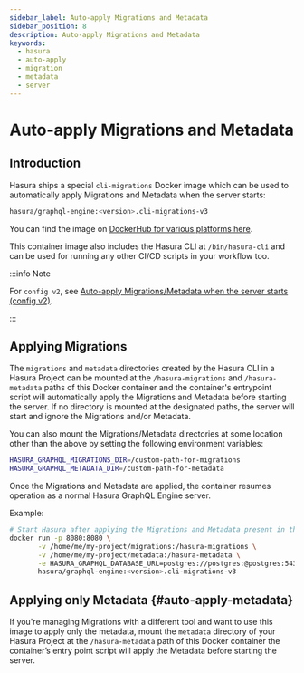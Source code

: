 ```yaml
---
sidebar_label: Auto-apply Migrations and Metadata
sidebar_position: 8
description: Auto-apply Migrations and Metadata
keywords:
  - hasura
  - auto-apply
  - migration
  - metadata
  - server
---
```


# Auto-apply Migrations and Metadata

## Introduction

Hasura ships a special `cli-migrations` Docker image which can be used to automatically apply Migrations and Metadata
when the server starts:

```bash
hasura/graphql-engine:<version>.cli-migrations-v3
```

You can find the image on [DockerHub for various platforms here](https://hub.docker.com/r/hasura/graphql-engine/tags?page=1&name=cli-migrations-v3).

This container image also includes the Hasura CLI at `/bin/hasura-cli` and can be used for running any other CI/CD
scripts in your workflow too.

:::info Note

For `config v2`, see [Auto-apply Migrations/Metadata when the server starts (config v2)](/migrations-metadata-seeds/legacy-configs/config-v2/advanced/auto-apply-migrations.mdx).

:::

## Applying Migrations

The `migrations` and `metadata` directories created by the Hasura CLI in a Hasura Project can be mounted at the
`/hasura-migrations` and `/hasura-metadata` paths of this Docker container and the container's entrypoint script
will automatically apply the Migrations and Metadata before starting the server. If no directory is mounted at the
designated paths, the server will start and ignore the Migrations and/or Metadata.

You can also mount the Migrations/Metadata directories at some location other than the above by setting the following
environment variables:

```bash
HASURA_GRAPHQL_MIGRATIONS_DIR=/custom-path-for-migrations
HASURA_GRAPHQL_METADATA_DIR=/custom-path-for-metadata
```

Once the Migrations and Metadata are applied, the container resumes operation as a normal Hasura GraphQL Engine server.

Example:

```bash
# Start Hasura after applying the Migrations and Metadata present in the Hasura Project
docker run -p 8080:8080 \
       -v /home/me/my-project/migrations:/hasura-migrations \
       -v /home/me/my-project/metadata:/hasura-metadata \
       -e HASURA_GRAPHQL_DATABASE_URL=postgres://postgres:@postgres:5432/postgres \
       hasura/graphql-engine:<version>.cli-migrations-v3
```

## Applying only Metadata {#auto-apply-metadata}

If you're managing Migrations with a different tool and want to use this image to apply only the metadata, mount the
`metadata` directory of your Hasura Project at the `/hasura-metadata` path of this Docker container the container’s
entry point script will apply the Metadata before starting the server.
